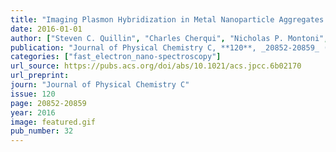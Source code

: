 ```yaml
---
title: "Imaging Plasmon Hybridization in Metal Nanoparticle Aggregates with Electron Energy-Loss Spectroscopy"
date: 2016-01-01
author: ["Steven C. Quillin", "Charles Cherqui", "Nicholas P. Montoni", "Guoliang Li", "Jon P. Camden", "David J. Masiello"]
publication: "Journal of Physical Chemistry C, **120**, _20852-20859_ (2016)."
categories: ["fast_electron_nano-spectroscopy"]
url_source: https://pubs.acs.org/doi/abs/10.1021/acs.jpcc.6b02170
url_preprint: 
journ: "Journal of Physical Chemistry C"
issue: 120
page: 20852-20859
year: 2016
image: featured.gif
pub_number: 32
---
```

